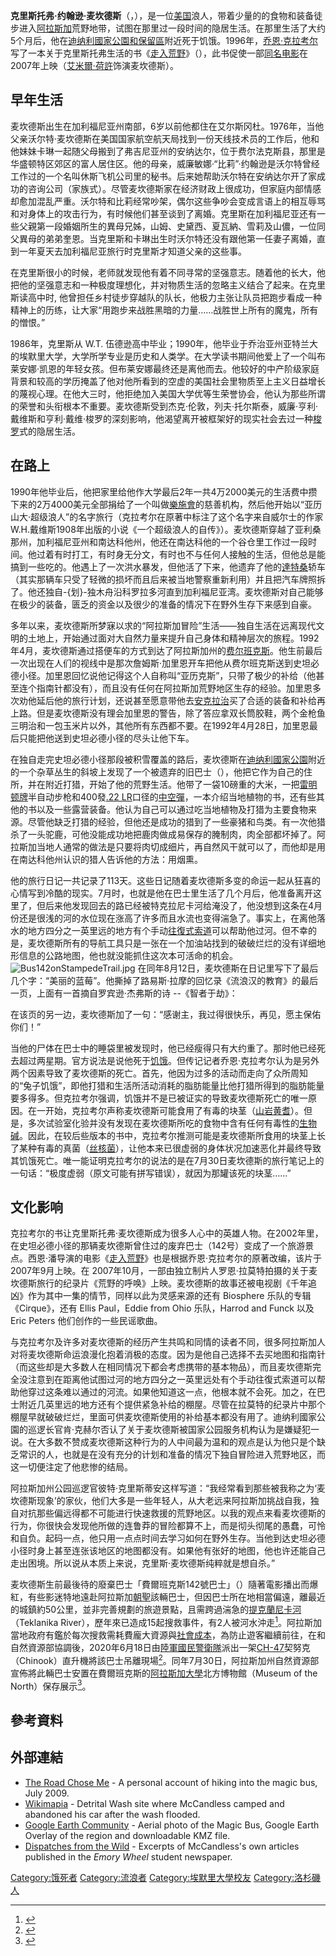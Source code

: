 {{noteTA
|G1=軍事
|1=zh-cn:迪纳利;zh-hk:迪那利;zh-tw:德納利;
|2=zh-hans:安克雷奇;zh-hant:安克拉治;
}}
{{refimprove|time=2016-01-30T09:56:06+00:00}}
{{Infobox Person
|name            = 克里斯多夫·強森·麥坎德斯<br><small>Christopher Johnson McCandless</small>
|image           = 
|image_width     = 
|image_height    = 
|other_names     = 亞歷山大·超級遊民
|caption         = 
|birth_date      = {{birth date|1968|2|12|mf=y}}
|birth_place     = {{美國}}[[加利福尼亞州|加利福尼亞州]][[埃尔塞贡多_(加利福尼亚州)|瑟袞多]]
|death_date      = {{death date and age|1992|8|18|1968|2|12}}
|death_place     = {{美國}}[[阿拉斯加州|阿拉斯加州]]{{link-en|逃竄小徑|Stampede Trail}}
|body_discovered = 1992年9月6日
|nationality     = [[美國|美國]]
|spouse          = 
|parents         = 華特與比莉·麥坎德斯
|children        =
|Alma Mater      = [[艾默理大學|艾默理大學]]
}} 
'''克里斯托弗·约翰逊·麦坎德斯'''（{{lang-en|Christopher Johnson McCandless}}，{{bd|1968年|2月12日|1992年|8月18日|catIdx=McCandless, Christopher}}），是一位[[美国|美国]]浪人，带着少量的的食物和装备徒步进入[[阿拉斯加|阿拉斯加]]荒野地带，试图在那里过一段时间的隐居生活。在那里生活了大约5个月后，他在[[迪纳利國家公園和保留區|迪纳利國家公園和保留區]]附近死于饥饿。1996年，[[乔恩·克拉考尔|乔恩·克拉考尔]]写了一本关于克里斯托弗生活的书《[[走入荒野|走入荒野]]》（{{lang|en|''Into the Wild''}}），此书促使一部[[荒野生存_(电影)|同名电影]]在 2007年上映（[[艾米爾·荷許|艾米爾·荷許]]饰演麦坎德斯）。

== 早年生活 ==

麦坎德斯出生在加利福尼亚州南部，6岁以前他都住在艾尔斯冈杜。1976年，当他父亲沃尔特·麦坎德斯在美国国家航空航天局找到一份天线技术员的工作后，他和他妹妹卡琳一起随父母搬到了弗吉尼亚州的安纳达尔，位于费尔法克斯县，那里是华盛顿特区郊区的富人居住区。他的母亲，威廉敏娜·“比莉”·约翰逊是沃尔特曾经工作过的一个名叫休斯飞机公司里的秘书。后来她帮助沃尔特在安纳达尔开了家成功的咨询公司（家族式）。尽管麦坎德斯家在经济财政上很成功，但家庭内部情感却愈加混乱严重。沃尔特和比莉经常吵架，偶尔这些争吵会变成言语上的相互辱骂和对身体上的攻击行为，有时候他们甚至谈到了离婚。克里斯在加利福尼亚还有一些父親第一段婚姻所生的異母兄姊，山姆、史黛西、夏瓦納、雪莉及山儂，一位同父異母的弟弟奎恩。当克里斯和卡琳出生时沃尔特还没有跟他第一任妻子离婚，直到一年夏天去加利福尼亚旅行时克里斯才知道父亲的这些事。

在克里斯很小的时候，老师就发现他有着不同寻常的坚强意志。随着他的长大，他把他的坚强意志和一种极度理想化，并对物质生活的忽略主义结合了起来。在克里斯读高中时, 他曾担任乡村徒步穿越队的队长，他极力主张让队员把跑步看成一种精神上的历练，让大家“用跑步来战胜黑暗的力量……战胜世上所有的魔鬼，所有的憎恨。”

1986年，克里斯从 W.T. 伍德逊高中毕业；1990年，他毕业于乔治亚州亚特兰大的埃默里大学，大学所学专业是历史和人类学。在大学读书期间他爱上了一个叫布莱安娜·凯恩的年轻女孩。但布莱安娜最终还是离他而去。他较好的中产阶级家庭背景和较高的学历掩盖了他对他所看到的空虚的美国社会里物质至上主义日益增长的蔑视心理。在他大三时，他拒绝加入美国大学优等生荣誉协会，他认为那些所谓的荣誉和头衔根本不重要。麦坎德斯受到杰克·伦敦，列夫·托尔斯泰，威廉·亨利·戴维斯和亨利·戴维·梭罗的深刻影响，他渴望离开被框架好的现实社会去过一种[[梭罗|梭罗]]式的隐居生活。

== 在路上 ==

1990年他毕业后，他把家里给他作大学最后2年一共4万2000美元的生活费中攒下来的2万4000美元全部捐给了一个叫做[[樂施會|樂施會]]的慈善机构，然后他开始以“亚历山大·超级浪人”的名字旅行（克拉考尔在原著中标注了这个名字来自威尔士的作家W.H.戴维斯1908年出版的小说《一个超级浪人的自传》）。麦坎德斯穿越了亚利桑那州，加利福尼亚州和南达科他州，他还在南达科他的一个谷仓里工作过一段时间。他过着有时打工，有时身无分文，有时也不与任何人接触的生活，但他总是能搞到一些吃的。他遇上了一次洪水暴发，但他活了下来，他遗弃了他的[[達特桑|達特桑]]轿车（其实那辆车只受了轻微的损坏而且后来被当地警察重新利用）并且把汽车牌照拆了。他还独自-{划}-独木舟沿科罗拉多河直到加利福尼亚湾。麦坎德斯对自己能够在极少的装备，匮乏的资金以及很少的准备的情况下在野外生存下来感到自豪。

多年以来，麦坎德斯所梦寐以求的“阿拉斯加冒险”生活——独自生活在远离现代文明的土地上，开始通过面对大自然力量来提升自己身体和精神层次的旅程。1992年4月，麦坎德斯通过搭便车的方式到达了阿拉斯加州的[[費爾班克斯_(阿拉斯加州)|费尔班克斯]]。他生前最后一次出现在人们的视线中是那次詹姆斯·加里恩开车把他从费尔班克斯送到史坦必德小径。加里恩回忆说他记得这个人自称叫“亚历克斯”，只带了极少的补给（他甚至连个指南针都没有），而且没有任何在阿拉斯加荒野地区生存的经验。加里恩多次劝他延后他的旅行计划，还说甚至愿意带他去[[安克拉治|安克拉治]]买了合适的装备和补给再上路。但是麦坎德斯没有理会加里恩的警告，除了答应拿双长筒胶鞋，两个金枪鱼三明治和一包玉米片以外，其他所有东西都不要。在1992年4月28日，加里恩最后只能把他送到史坦必德小径的尽头让他下车。

在独自走完史坦必德小径那段被积雪覆盖的路后，麦坎德斯在[[迪纳利國家公園和保留區|迪纳利國家公園]]附近的一个杂草丛生的斜坡上发现了一个被遗弃的旧巴士（{{coord|63|52|5.96|N|149|46|8.39|W|display=inline}}），他把它作为自己的住所，并在附近打猎，开始了他的荒野生活。他带了一袋10磅重的大米，一把[[雷明登武器公司|雷明顿牌]]半自动步枪和400發[[.22_LR|.22 LR]]口径的[[中空彈|中空彈]]，一本介绍当地植物的书，还有些其他的书以及一些露营装备。他认为自己可以通过吃当地植物及打猎为主要食物来源。尽管他缺乏打猎的经验，但他还是成功的猎到了一些豪猪和鸟类。有一次他猎杀了一头驼鹿，可他没能成功地把鹿肉做成易保存的腌制肉，肉全部都坏掉了。阿拉斯加当地人通常的做法是只要将肉切成细片，再自然风干就可以了，而他却是用在南达科他州认识的猎人告诉他的方法：用烟熏。

他的旅行日记一共记录了113天。这些日记随着麦坎德斯多变的命运一起从狂喜的心情写到冷酷的现实。7月时，也就是他在巴士里生活了几个月后，他准备离开这里了，但后来他发现回去的路已经被特克拉尼卡河给淹没了，他没想到这条在4月份还是很浅的河的水位现在涨高了许多而且水流也变得湍急了。事实上，在离他落水的地方四分之一英里远的地方有个手动[[往復式索道|往復式索道]]可以帮助他过河。但不幸的是，麦坎德斯所有的导航工具只是一张在一个加油站找到的破破烂烂的没有详细地形信息的公路地图，他也就没能抓住这次本可活命的机会。
[[File:Bus142onStampedeTrail.jpg|thumb]]
在同年8月12日，麦坎德斯在日记里写下了最后几个字：“美丽的蓝莓”。他撕掉了路易斯·拉摩的回忆录《流浪汉的教育》的最后一页，上面有一首摘自罗宾逊·杰弗斯的诗 --《智者于劫》：

 {{cquote|  Death's a fierce meadowlark: but to die having made something more equal to centuries. Than muscle and bone, is mostly to shed weakness. The mountains are dead stone, the people Admire or hate their stature, their insolent quietness,the mountains are not softened or troubled and a few dead men's thoughts have the same temper.}}

在该页的另一边，麦坎德斯加了一句：“感谢主，我过得很快乐，再见，愿主保佑你们！”

当他的尸体在巴士中的睡袋里被发现时，他已经瘦得只有大约{{convert|67|lb|kg}}重了。那时他已经死去超过两星期。官方说法是说他死于[[饥饿|饥饿]]。但传记记者乔恩·克拉考尔认为是另外两个因素导致了麦坎德斯的死亡。首先，他因为过多的活动而走向了众所周知的“兔子饥饿”，即他打猎和生活所活动消耗的脂肪能量比他打猎所得到的脂肪能量要多得多。但克拉考尔强调，饥饿并不是已被证实的导致麦坎德斯死亡的唯一原因。在一开始，克拉考尔声称麦坎德斯可能食用了有毒的块茎（[[山岩黄耆|山岩黄耆]]）。但是，多次试验室化验并没有发现在麦坎德斯所吃的食物中含有任何有毒性的[[生物碱|生物碱]]。因此，在较后些版本的书中，克拉考尔推测可能是麦坎德斯所食用的块茎上长了某种有毒的真菌（[[丝核菌|丝核菌]]），让他本来已很虚弱的身体状况加速恶化并最终导致其饥饿死亡。唯一能证明克拉考尔的说法的是在7月30日麦坎德斯的旅行笔记上的一句话：“极度虚弱（原文可能有拼写错误），就因为那罐该死的块茎……”

== 文化影响 ==

克拉考尔的书让克里斯托弗·麦坎德斯成为很多人心中的英雄人物。在2002年里，在史坦必德小径的那辆麦坎德斯曾住过的废弃巴士（142号）变成了一个旅游景点。西恩·潘导演的电影《[[走入荒野|走入荒野]]》也是根据乔恩·克拉考尔的原著改编，该片于2007年9月上映。在 2007年10月，一部由独立制片人罗恩·拉莫特拍摄的关于麦坎德斯旅行的纪录片《荒野的呼唤》上映。麦坎德斯的故事还被电视剧《千年追凶》作为其中一集的情节，同样以此为灵感来源的还有 Biosphere 乐队的专辑《Cirque》，还有 Ellis Paul，Eddie from Ohio 乐队，Harrod and Funck 以及 Eric Peters 他们创作的一些民谣歌曲。

与克拉考尔及许多对麦坎德斯的经历产生共鸣和同情的读者不同，很多阿拉斯加人对将麦坎德斯命运浪漫化抱着消极的态度。因为是他自己选择不去买地图和指南针（而这些却是大多数人在相同情况下都会考虑携带的基本物品），而且麦坎德斯完全没注意到在距离他试图过河的地方四分之一英里远处有个手动往復式索道可以帮助他穿过这条难以通过的河流。如果他知道这一点，他根本就不会死。加之，在巴士附近几英里远的地方还有个提供紧急补给的棚屋。尽管在拉莫特的纪录片中那个棚屋早就破破烂烂，里面可供麦坎德斯使用的补给基本都没有用了。迪纳利國家公園的巡逻长官肯·克赫尔否认了关于麦坎德斯被国家公园服务机构认为是嫌疑犯一说。在大多数不赞成麦坎德斯这种行为的人中间最为温和的观点是认为他只是个缺乏常识的人，也就是在没有充分的计划和准备的情况下独自冒险进入荒野地区，而这一切便注定了他悲惨的结局。

阿拉斯加州公园巡逻官彼特·克里斯蒂安这样写道：“我经常看到那些被我称之为‘麦坎德斯现象’的家伙，他们大多是一些年轻人，从大老远来阿拉斯加挑战自我，独自对抗那些偏远得都不可能进行快速救援的荒野地区。以我的观点来看麦坎德斯的行为，你很快会发现他所做的连鲁莽的冒险都算不上，而是彻头彻尾的愚蠢，可怜和自负。起码一点，他只用一点点时间去学习如何在野外生存。当他到达史坦必德小径时身上甚至连张该地区的地图都没有。如果他有张好的地图，他也许还能自己走出困境。所以说从本质上来说，克里斯·麦坎德斯纯粹就是想自杀。”

麦坎德斯生前最後待的廢棄巴士「費爾班克斯142號巴士」（{{lang|en|Fairbanks Bus 142}}）隨著電影播出而爆紅，有些影迷特地遠赴阿拉斯加[[朝聖_(通俗)|朝聖]]該輛巴士，但因巴士所在地相當偏遠，離最近的城鎮約50公里，並非完善規劃的旅遊景點，且需跨過湍急的[[提克蘭尼卡河|提克蘭尼卡河]]（Teklanika River），歷年來已造成15起搜救事件，有2人被河水沖走<ref>{{cite news |url=https://money.udn.com/money/story/10511/4648482 |title=「阿拉斯加之死」朝聖意外多 廢棄巴士被遷離 |author=中央通訊社 |publisher=經濟日報 |date=2020-06-19 |accessdate=2020-06-21 |archive-date=2020-06-21 |archive-url=https://web.archive.org/web/20200621143445/https://money.udn.com/money/story/10511/4648482 |dead-url=yes }}</ref>。阿拉斯加當地政府有鑑於每次搜救需耗費龐大資源與[[社會成本|社會成本]]，為防止遊客繼續前往，在和自然資源部協調後，2020年6月18日由[[美國陸軍國民警衛隊|陸軍國民警衛隊]]派出一架[[CH-47|CH-47]]契努克（Chinook）直升機將該巴士吊離現場<ref>{{cite news |url=https://www.ettoday.net/dalemon/post/50809#ixzz6PytgKZaz |title=《阿拉斯加之死》廢棄公車吸引更多死亡　「軍機載它上天」尋覓安全地 |publisher=ETtoday新聞雲 |date=2020-06-20 |accessdate=2020-06-21 |archive-date=2020-06-22 |archive-url=https://web.archive.org/web/20200622090953/https://www.ettoday.net/dalemon/post/50809#ixzz6PytgKZaz |dead-url=no }}</ref>。同年7月30日，阿拉斯加州自然資源部宣佈將此輛巴士安置在費爾班克斯的[[阿拉斯加大學|阿拉斯加大學]]北方博物館（Museum of the North）保存展示<ref>{{cite press |url=http://www.dnr.alaska.gov/mlw/news/bus-142/pdf/7-30-20-DNR-to-pursue-safeguarding-Stampede-Trail-Bus-at-UA-Museum.pdf |title=DNR to pursue safeguarding Stampede Trail bus at UA Museum |publisher=Department of Natural Resources |date=2020-07-30 |language=en |access-date=2020-08-01 |archive-date=2020-07-31 |archive-url=https://web.archive.org/web/20200731200035/http://www.dnr.alaska.gov/mlw/news/bus-142/pdf/7-30-20-DNR-to-pursue-safeguarding-Stampede-Trail-Bus-at-UA-Museum.pdf |dead-url=no }}</ref>。

==參考資料==
{{reflist}}

== 外部連結 ==
{{wikiquote|en:Christopher McCandless|克里斯多夫·麥坎德斯}}
*[http://dangrec.com/?p=647 The Road Chose Me]{{Wayback|url=http://dangrec.com/?p=647 |date=20090814122227 }} - A personal account of hiking into the magic bus, July 2009.
*[http://wikimapia.org/1391785 Wikimapia] {{Wayback|url=http://wikimapia.org/1391785 |date=20080430085323 }} - Detrital Wash site where McCandless camped and abandoned his car after the wash flooded.
*[http://bbs.keyhole.com/ubb/ubbthreads.php?ubb=showflat&Number=487337&site_id=1#import Google Earth Community] {{Wayback|url=http://bbs.keyhole.com/ubb/ubbthreads.php?ubb=showflat&Number=487337&site_id=1#import |date=20120120041321 }} - Aerial photo of the Magic Bus, Google Earth Overlay of the region and downloadable KMZ file.
*[https://web.archive.org/web/20071012061942/http://www.emorywheel.com/detail.php?n=24325 Dispatches from the Wild] - Excerpts of McCandless's own articles published in the ''Emory Wheel'' student newspaper.

{{Authority control}}
{{DEFAULTSORT:McCandless, Christopher}}

[[Category:饿死者|Category:饿死者]]
[[Category:流浪者|Category:流浪者]]
[[Category:埃默里大學校友|Category:埃默里大學校友]]
[[Category:洛杉磯人|Category:洛杉磯人]]
